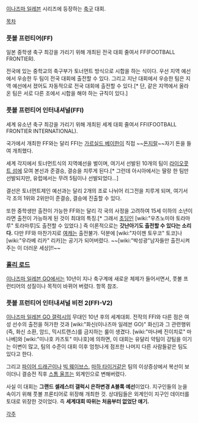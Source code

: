 [[이나즈마 일레븐]] 시리즈에 등장하는 [[축구]] 대회.

[[목차]]

=== 풋볼 프런티어(FF) ===
일본 중학생 축구 최강을 가리기 위해 개최된 전국 대회 줄여서 FF(FOOTBALL FRONTIER).

전국에 있는 중학교의 축구부가 토너먼트 방식으로 시합을 하는 식이다.
우선 지역 예선에서 우승한 두 팀이 전국 대회에 출전할 수 있다.
그리고 지난 대회에서 우승한 팀은 지역 예선에서 졌어도 자동적으로 전국 대회에 출전할 수 있다.[* 단, 같은 지역에서 올라온 팀은 서로 다른 조에서 시합을 해야 하는 규칙이 있다.]

=== 풋볼 프런티어 인터내셔널(FFI) ===
세계 유소년 축구 최강을 가리기 위해 개최된 세계 대회 줄여서 FFI(FOOTBALL FRONTIER INTERNATIONAL).

국가에서 개최한 FF와는 달리 FFI는 [[가르실드 베이한]]이 직접 ~~[[돈지랄]]~~자기 돈을 들여 개최했다.

세계 각지에서 토너먼트식의 지역예선을 벌이며, 여기서 선발된 10개의 팀이 [[라이오콧트 섬]]에 모여 본선과 준결승, 결승을 치루게 된다.[* 그런데 아시아에서는 딸랑 한 팀만 선발되지만, 유럽에서는 무려 5팀이나 선발되었다...]

결선은 토너먼트제인 예선과는 달리 2개의 조로 나뉘어 리그전을 치루게 되며, 여기서 각 조의 1위와 2위만이 준결승, 결승에 진출할 수 있다. 

또한 중학생만 출전이 가능한 FF와는 달리 각 국의 사정을 고려하여 15세 이하의 소년이라면 출전이 가능하게 된 것이 최대의 특징.[* 그래서 [[초딩]]인 [wiki:"우츠노미야 토라마루" 토라마루]도 출전할 수 있었다.] 즉 이론적으로는 '''갓난아기도 출전할 수 있다는 소리다.''' 다만 FF와 마찬가지로 [[여캐]]는 출전불가. 덕분에 [wiki:"자이젠 토우코" 토코]나 [wiki:"우라베 리카" 리카]는 공기가 되어버렸다. ~~[wiki:"박성광"남자들만 출전시켜주는 이 더러운 세상]!!~~

=== [[홀리 로드]] ===
[[이나즈마 일레븐 GO]]에서는 10년이 지나 축구계에 새로운 체제가 들어서면서, 풋볼 프런티어의 성질이나 목적이 바뀌어 버렸다. 항목 참조.

=== 풋볼 프런티어 인터내셔널 비전 2(FFI-V2) ===
[[이나즈마 일레븐 GO 갤럭시]]의 무대인 10년 후의 세계대회. 전작의 FFI와 다른 점은 여성 선수의 출전을 허가한 것과 [wiki:"화신(이나즈마 일레븐 GO)" 화신]과 그 관련행위(즉, 화신 소환, 암드, 믹시트랜스)를 금지하는 룰이 생겼다. [wiki:"마나베 진이치로" 마나베]와 [wiki:"미나호 카즈토" 미나호]에 의하면, 이 대회는 유달리 약팀이 강팀을 이기는 이변이 많고, 팀의 수준이 대회 이후 엄청나게 점프한 나머지 다른 사람들같은 팀도 있다고 한다.

그리고 [[파이어 드래곤]]이나 [[빅 웨이브스]], [[마하 타이거]]같은 팀의 이상증상에서 복선이 보이더니 결승전 직후 [[스톰 울프]]는 외계인으로 변해버렸다.

사실 이 대회는 '''그랜드 셀레스터 갤럭시 은하변경 A블록 예선'''이었다. 지구인들의 눈을 속이기 위해 풋볼 프론티어로 위장해 개최한 것. 상대팀들은 외계인이 지구인 데이터를 토대로 위장한 것이었다. 즉 '''세계대회 따위는 처음부터 없었단 얘기.'''

[[각주]]
